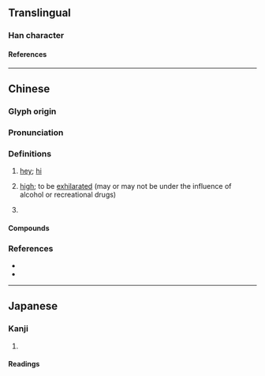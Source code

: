 {{character info}}
==Translingual==

===Han character===
{{Han char|rn=30|rad=口|as=10|sn=13|four=68057|canj=REOY|ids=⿰口海}}

====References====
{{Han ref|kx=0204.111|dkj=04137|hdz=10671.030|uh=55E8}}

----

==Chinese==
{{zh-forms}}

===Glyph origin===
{{Han compound|口|海|ls=psc|c1=s|c2=p|t1=mouth; speech}}

===Pronunciation===
{{zh-pron
|m=hāi
|c=hoi1,hei1,hoi1
|c_note=hoi1 - colloquial; hei, hoi1 - variant
|mn=hài
|mn-t=hai2/hai1
|w=0he
|cat=intj
}}

===Definitions===
{{zh-hanzi}}

# {{lb|zh|colloquial}} [[hey]]; [[hi]]
# {{lb|zh|colloquial}} [[high]]; to be [[exhilarated]] (may or may not be under the influence of alcohol or recreational drugs)
# {{zh-alt-form|咳|''hāi'', "sound of [[lament]]"}}

====Compounds====
{{zh-der|嗨喲}}

===References===
* {{R:twedu|A00646}}
* {{R:yue:Hanzi}}

{{zh-cat|Phrasebook}}

----

==Japanese==

===Kanji===
{{ja-kanji|grade=|rs=口10}}

# {{rfdef|ja|sort=口10}}

====Readings====
{{ja-readings
|goon=かい
|kanon=かい
|toon=はい
|kun=}}